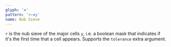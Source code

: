 ```yaml
---
glyph: '≠'
pattern: 'r←≠y'
name: Nub Sieve
---
```


`r` is the nub sieve of the major cells `y`, i.e. a boolean mask that indicates if it's the first time that a cell appears. Supports the `tolerance` extra argument.